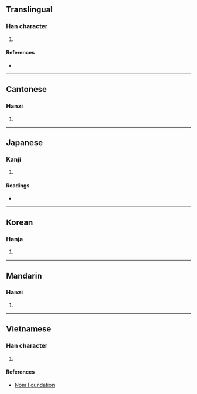 {{character info/new}}
==Translingual==

===Han character===
{{Han char|rn=32|rad=土|as=12|sn=15|four=47118|canj=GNOT|ids=⿰土登}}

# {{defn|Han|sort=土12}}

====References====
* {{Han ref|kx=0239.150|dkj=05485|dj=0478.160|hdz=10490.020|uh=58B1|ud=22705|bh=E54C|bd=58700}}

----

==Cantonese==

===Hanzi===
{{yue-hanzi|jyut=|y=dang3}}

# {{defn|lang=yue|sort=土12}}

----

==Japanese==

===Kanji===
{{ja-kanji|grade=|rs=土12}}

# {{defn|lang=ja|sort=土12}}

====Readings====
* {{ja-readings|on=[[とう]] (tō)|kun=[[きだ]] (kida)}}

----

==Korean==

===Hanja===
{{ko-hanja|hangeul=등|rv=deung|mr=tŭng}}

# {{defn|lang=ko|sort=土12}}

----

==Mandarin==

===Hanzi===
{{cmn-hanzi|pin=[[dèng]] ([[deng4]])|wg=teng<sup>4</sup>}}

# {{defn|lang=cmn|sort=土12}}

----

==Vietnamese==

===Han character===
{{vi-hantu|[[đắng]]|rs=土12}}

# {{defn|lang=vi|sort=土12}}

====References====
* [http://nomfoundation.org/common/nom_details.php?codepoint=58b1 Nom Foundation]